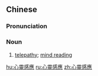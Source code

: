 {{also|心灵感应}}
==Chinese==
{{zh-forms|s=心灵感应|type=22}}

===Pronunciation===
{{zh-pron
|m=xīnlíng gǎnyìng
|c=sam1 ling4 gam2 jing3
|cat=n
}}

===Noun===
{{zh-noun}}

# [[telepathy]]; [[mind reading]]

[[hu:心靈感應]]
[[ru:心靈感應]]
[[zh:心靈感應]]